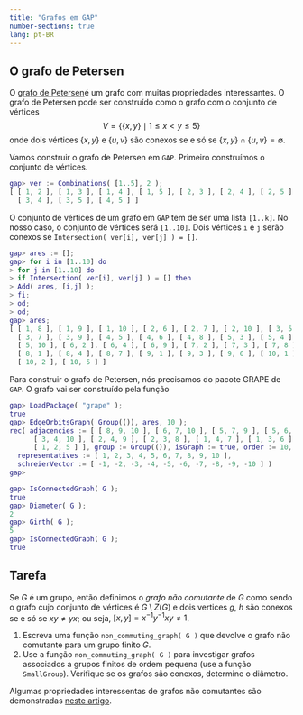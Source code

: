 ```yaml
---
title: "Grafos em GAP"
number-sections: true
lang: pt-BR
---
```



## O grafo de Petersen

O [grafo de Petersen](http://pt.wikipedia.org/wiki/Grafo_de_Petersen)é um grafo com muitas  propriedades interessantes. O grafo de Petersen pode
ser construído como o grafo com o conjunto de vértices 
$$
V=\{\{x,y\}\mid 1\leq x<y\leq 5\}
$$
onde dois vértices $\{x,y\}$ e $\{u,v\}$ são conexos se e só se $\{x,y\}\cap \{u,v\}=\emptyset$.


Vamos construir o grafo de Petersen em `GAP`. Primeiro  construímos o conjunto de vértices. 

```matlab
gap> ver := Combinations( [1..5], 2 );
[ [ 1, 2 ], [ 1, 3 ], [ 1, 4 ], [ 1, 5 ], [ 2, 3 ], [ 2, 4 ], [ 2, 5 ], 
  [ 3, 4 ], [ 3, 5 ], [ 4, 5 ] ]
```


O conjunto de vértices de um grafo em `GAP` tem de ser uma lista `[1..k]`. No nosso caso, o conjunto de vértices será `[1..10]`. Dois vértices `i` e `j`
serão conexos se `Intersection( ver[i], ver[j] ) = []`.

```matlab
gap> ares := [];
gap> for i in [1..10] do
> for j in [1..10] do
> if Intersection( ver[i], ver[j] ) = [] then
> Add( ares, [i,j] );
> fi;
> od;
> od;
gap> ares;
[ [ 1, 8 ], [ 1, 9 ], [ 1, 10 ], [ 2, 6 ], [ 2, 7 ], [ 2, 10 ], [ 3, 5 ], 
  [ 3, 7 ], [ 3, 9 ], [ 4, 5 ], [ 4, 6 ], [ 4, 8 ], [ 5, 3 ], [ 5, 4 ], 
  [ 5, 10 ], [ 6, 2 ], [ 6, 4 ], [ 6, 9 ], [ 7, 2 ], [ 7, 3 ], [ 7, 8 ], 
  [ 8, 1 ], [ 8, 4 ], [ 8, 7 ], [ 9, 1 ], [ 9, 3 ], [ 9, 6 ], [ 10, 1 ], 
  [ 10, 2 ], [ 10, 5 ] ]
```

Para construir o grafo de Petersen, nós precisamos do pacote GRAPE de `GAP`. O grafo vai ser construído pela função

<!--http://www.gap-system.org/Manuals/pkg/grape/htm/CHAP002.htm#SECT002</Link><LinkText><Code>EdgeOrbitsGraph( G, ares, n )</Code></LinkText></URL>. 
O argumento <Arg>G</Arg> é um grupo que age sobre o conjunto de vértices, 
<Arg>ares</Arg> é um conjunto de arestas, e <Arg>n</Arg> é o número de 
vértices. O grafo construído pela função vai ter <Code>[1..n]</Code>
como conjunto de vértices, e o <M>G</M>-fecho de <Arg>ares</Arg> como 
conjunto de arestas. Nos nossos exemplos nós vamos trabalhar com <M>G=1</M>, 
e neste caso o conjunto de arestas vai ser <Arg>ares</Arg>.

-->
```matlab
gap> LoadPackage( "grape" );
true
gap> EdgeOrbitsGraph( Group(()), ares, 10 );
rec( adjacencies := [ [ 8, 9, 10 ], [ 6, 7, 10 ], [ 5, 7, 9 ], [ 5, 6, 8 ], 
      [ 3, 4, 10 ], [ 2, 4, 9 ], [ 2, 3, 8 ], [ 1, 4, 7 ], [ 1, 3, 6 ], 
      [ 1, 2, 5 ] ], group := Group(()), isGraph := true, order := 10, 
  representatives := [ 1, 2, 3, 4, 5, 6, 7, 8, 9, 10 ], 
  schreierVector := [ -1, -2, -3, -4, -5, -6, -7, -8, -9, -10 ] )
gap> 
```

```matlab
gap> IsConnectedGraph( G );
true
gap> Diameter( G );
2
gap> Girth( G );
5
gap> IsConnectedGraph( G );
true
```
## Tarefa



Se $G$ é um grupo, então definimos o *grafo não comutante* de $G$ como sendo o grafo cujo conjunto de vértices é $G\setminus Z(G)$ e dois vertices $g,\ h$ são conexos se e só se $xy\neq yx$; ou seja, $[x,y]=x^{-1}y^{-1}xy\neq 1$.


1. Escreva uma função `non_commuting_graph( G )` que devolve o grafo não comutante para um grupo finito $G$.
2. Use a função `non_commuting_graph( G )` para investigar grafos associados a grupos finitos de ordem pequena (use a função
`SmallGroup`). Verifique se os grafos são conexos, determine o diâmetro.

Algumas propriedades interessentas de grafos não comutantes são demonstradas [neste artigo](http://www.sciencedirect.com/science/article/pii/S002186930600113X#).
